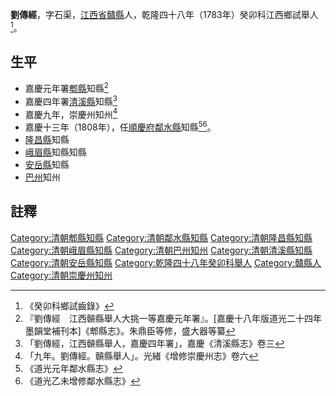 {{明清人物信息框
| 姓名 =  劉傳經
| 原名 = 
| 圖片名稱=  
| 圖片大小 = 220px
| 圖片說明 =  
| 最高職務 = [[四川省|四川省]][[鄰水縣知縣|鄰水縣知縣]]
| 國家 = 大清
| 爵位 =
| 籍貫 = [[江西省|江西省]][[贛州府|贛州府]][[贛縣|贛縣]]
| 族裔 =  
| 旗籍 =  
| 字號 =  
| 諡號 = 
| 出生日期 = 生年不详
| 出生地點 =
| 逝世日期 = 卒年不详
| 逝世地點 = 
| 墓葬 = 
| 配偶 =  
| 親屬 =   
| 出身 = 
*  乾隆四十八年癸卯科舉人
| 經歷 = 
| 著作 =  
* 嘉慶《淸溪縣志》四卷
}}
'''劉傳經'''{{BD|？年||？年||}}，字石渠，[[江西省|江西省]][[贛縣|贛縣]]人，乾隆四十八年（1783年）癸卯科江西鄉試舉人<ref>《癸卯科鄉試齒錄》</ref>。

== 生平 ==
* 嘉慶元年署[[郫縣|郫縣]]知縣<ref>『劉傳經　江西贑縣舉人大挑一等嘉慶元年署』。[嘉慶十八年版道光二十四年墨韻堂補刊本]《郫縣志》。朱鼎臣等修，盛大器等纂</ref>
* 嘉慶四年署[[清溪縣_(四川)|清溪縣]]知縣<ref>「劉傳經，江西贑縣舉人，嘉慶四年署」，嘉慶《清溪縣志》卷三</ref>
* 嘉慶九年，崇慶州知州<ref>「九年。劉傳經。贑縣舉人」。光緒《增修崇慶州志》卷六</ref>
* 嘉慶十三年（1808年），任[[順慶府|順慶府]][[鄰水縣|鄰水縣]]知縣<ref>《道光元年鄰水縣志》</ref><ref>《道光乙未增修鄰水縣志》</ref>。
* [[隆昌縣|隆昌縣]]知縣
* [[峨眉縣|峨眉縣]]知縣知縣
* [[安岳縣|安岳縣]]知縣
* [[巴州_(四川)|巴州]]知州

==註釋==
{{reflist}}
{{清朝人物小作品}}
{{鄰水縣知縣}}
[[Category:清朝郫縣知縣|Category:清朝郫縣知縣]]
[[Category:清朝鄰水縣知縣|Category:清朝鄰水縣知縣]]
[[Category:清朝隆昌縣知縣|Category:清朝隆昌縣知縣]]
[[Category:清朝峨眉縣知縣|Category:清朝峨眉縣知縣]]
[[Category:清朝巴州知州|Category:清朝巴州知州]]
[[Category:清朝清溪縣知縣|Category:清朝清溪縣知縣]]
[[Category:清朝安岳縣知縣|Category:清朝安岳縣知縣]]
[[Category:乾隆四十八年癸卯科舉人|Category:乾隆四十八年癸卯科舉人]]
[[Category:贛縣人|Category:贛縣人]]
[[Category:清朝崇慶州知州|Category:清朝崇慶州知州]]